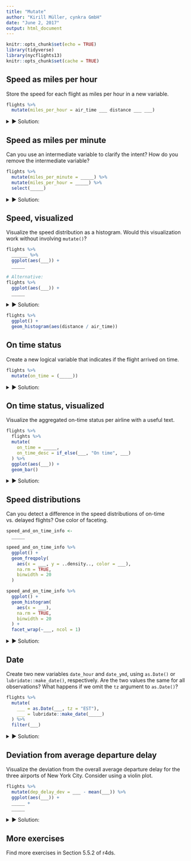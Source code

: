 ```yaml
---
title: "Mutate"
author: "Kirill Müller, cynkra GmbH"
date: "June 2, 2017"
output: html_document
---
```


```r
knitr::opts_chunk$set(echo = TRUE)
library(tidyverse)
library(nycflights13)
knitr::opts_chunk$set(cache = TRUE)
```

## Speed as miles per hour

Store the speed for each flight as miles per hour in a new variable.

```r
flights %>% 
  mutate(miles_per_hour = air_time ___ distance ___ ___)
```
 
<details>
<summary>&#x25BA; Solution:</summary>
```r
flights %>%
  mutate(miles_per_hour = distance / air_time * 60)
```
</details>

## Speed as miles per minute

Can you use an intermediate variable to clarify the intent? How do you remove the intermediate variable?

```r
flights %>% 
  mutate(miles_per_minute = _____) %>% 
  mutate(miles_per_hour = _____) %>% 
  select(_____)
```

<details>
<summary>&#x25BA; Solution:</summary>
```r
flights %>%
  mutate(miles_per_minute = distance / air_time) %>% 
  mutate(miles_per_hour = miles_per_minute * 60) %>% 
  select(-miles_per_minute)
```
</details>

## Speed, visualized

Visualize the speed distribution as a histogram. Would this visualization work without involving `mutate()`?

```r
flights %>% 
  ______ %>%
  ggplot(aes(___)) +
  _____

# Alternative:
flights %>%
  ggplot(aes(___)) +
  _____
```


<details>
<summary>&#x25BA; Solution:</summary>
```r
flights %>%
  mutate(miles_per_hour = distance / air_time * 60) %>%
  ggplot() +
  geom_histogram(
    aes(miles_per_hour),
    na.rm = TRUE,
    binwidth = 20
  )
```
</details>

```r
flights %>% 
  ggplot() +
  geom_histogram(aes(distance / air_time))
```

## On time status

Create a new logical variable that indicates if the flight arrived on time.

```r
flights %>%
  mutate(on_time = (_____))
```

<details>
<summary>&#x25BA; Solution:</summary>
```r
flights %>%
  mutate(
    on_time = (arr_delay <= 0)
  )
```
</details>

## On time status, visualized

Visualize the aggregated on-time status per airline with a useful text.

```r
flights %>%
  flights %>%
  mutate(
    on_time = _____,
    on_time_desc = if_else(___, "On time", ___)
  ) %>%
  ggplot(aes(___)) +
  geom_bar()
```

<details>
<summary>&#x25BA; Solution:</summary>
```r
flights %>%
  mutate(
    on_time = (arr_delay <= 0),
    on_time_desc = if_else(on_time, "On time", "Delayed")
  ) %>%
  ggplot(aes(x = carrier, fill = on_time_desc)) +
  geom_bar()
```
</details>

## Speed distributions

Can you detect a difference in the speed distributions of on-time vs. delayed flights? Ose color of faceting.

```r
speed_and_on_time_info <-
  _____

speed_and_on_time_info %>%
  ggplot() +
  geom_freqpoly(
    aes(x = ___, y = ..density.., color = ___),
    na.rm = TRUE,
    binwidth = 20
  )

speed_and_on_time_info %>%
  ggplot() +
  geom_histogram(
    aes(x = ___),
    na.rm = TRUE,
    binwidth = 20
  ) +
  facet_wrap(~___, ncol = 1)
```

<details>
<summary>&#x25BA; Solution:</summary>
```r
speed_and_on_time_info <-
  flights %>%
  mutate(
    miles_per_minute = distance / air_time,
    miles_per_hour = miles_per_minute * 60
  ) %>% 
  select(-miles_per_minute) %>% 
  mutate(
    on_time = (arr_delay <= 0),
    on_time_desc = if_else(on_time, "On time", "Delayed")
  ) %>% 
  select(-on_time)

speed_and_on_time_info %>% 
  ggplot() +
  geom_freqpoly(
    aes(x = miles_per_hour, y = ..density.., color = on_time_desc),
    na.rm = TRUE,
    binwidth = 20
  )

speed_and_on_time_info %>% 
  filter(!is.na(on_time_desc)) %>% 
  ggplot() +
  geom_histogram(
    aes(x = miles_per_hour),
    na.rm = TRUE,
    binwidth = 20
  ) +
  facet_wrap(~on_time_desc, ncol = 1)
```
</details>

## Date

Create two new variables `date_hour` and `date_ymd`, using `as.Date()` or `lubridate::make_date()`, respectively. Are the two values the same for all observations? What happens if we omit the `tz` argument to `as.Date()`?

```r
flights %>%
  mutate(
    ___ = as.Date(___, tz = "EST"),
    ___ = lubridate::make_date(_____)
  ) %>% 
  filter(___)
```

<details>
<summary>&#x25BA; Solution:</summary>
```r
flights %>%
  mutate(
    date_hour = as.Date(time_hour, tz = "EST"),
    date_ymd = lubridate::make_date(year, month, day)
  ) %>% 
  filter(date_hour != date_ymd)
```
</details>

## Deviation from average departure delay

Visualize the deviation from the overall average departure delay for the three airports of New York City. Consider using a violin plot.

```r
flights %>%
  mutate(dep_delay_dev = ___ - mean(___)) %>%
  ggplot(aes(___)) +
  _____ +
  _____
```

<details>
<summary>&#x25BA; Solution:</summary>
```r
flights %>% 
  mutate(dev = dep_delay - mean(dep_delay, na.rm = TRUE)) %>%
  ggplot() +
  geom_violin(aes(x = origin, y = dev), na.rm = TRUE)
```
</details>

## More exercises

Find more exercises in Section 5.5.2 of r4ds.
